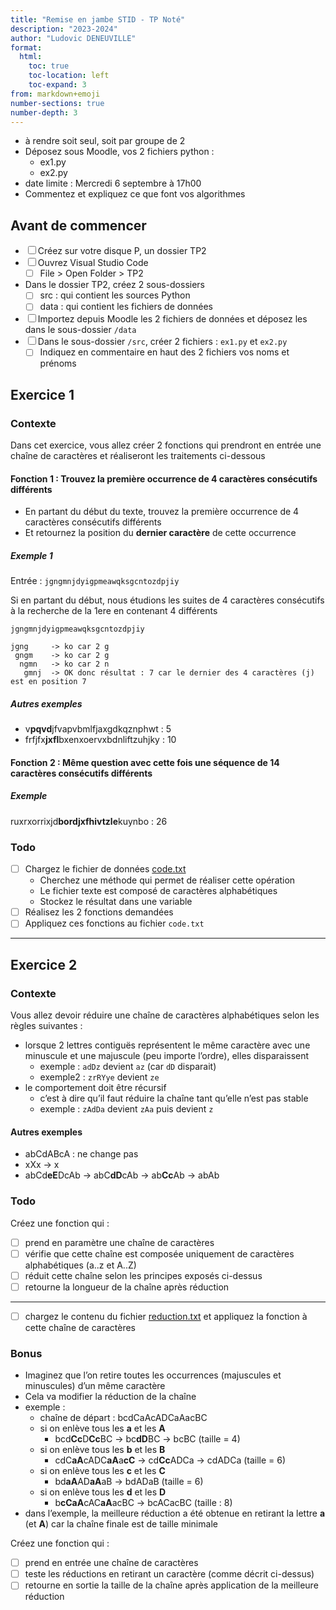```yaml
---
title: "Remise en jambe STID - TP Noté"
description: "2023-2024"
author: "Ludovic DENEUVILLE"
format:
  html:
    toc: true
    toc-location: left
    toc-expand: 3
from: markdown+emoji
number-sections: true
number-depth: 3
---
```


- à rendre soit seul, soit par groupe de 2
- Déposez sous Moodle, vos 2 fichiers python : 
    - ex1.py
    - ex2.py
- date limite : Mercredi 6 septembre à 17h00
- Commentez et expliquez ce que font vos algorithmes


## Avant de commencer{.unnumbered}

- [ ] Créez sur votre disque P, un dossier TP2
- [ ] Ouvrez Visual Studio Code
    - [ ] File > Open Folder > TP2
- Dans le dossier TP2, créez 2 sous-dossiers
    - [ ] src : qui contient les sources Python
    - [ ] data : qui contient les fichiers de données
- [ ] Importez depuis Moodle les 2 fichiers de données et déposez les dans le sous-dossier `/data`
- [ ] Dans le sous-dossier `/src`, créer 2 fichiers : `ex1.py` et `ex2.py`
    - [ ] Indiquez en commentaire en haut des 2 fichiers vos noms et prénoms


## Exercice 1 

### Contexte

Dans cet exercice, vous allez créer 2 fonctions qui prendront en entrée une chaîne de caractères et réaliseront les traitements ci-dessous


#### Fonction 1 : Trouvez la première occurrence de 4 caractères consécutifs différents

- En partant du début du texte, trouvez la première occurrence de 4 caractères consécutifs différents
- Et retournez la position du **dernier caractère** de cette occurrence

##### Exemple 1

Entrée : `jgngmnjdyigpmeawqksgcntozdpjiy`

Si en partant du début, nous étudions les suites de 4 caractères consécutifs à la recherche de la 1ere en contenant 4 différents

```
jgngmnjdyigpmeawqksgcntozdpjiy

jgng     -> ko car 2 g
 gngm    -> ko car 2 g
  ngmn   -> ko car 2 n
   gmnj  -> OK donc résultat : 7 car le dernier des 4 caractères (j) est en position 7 
```

##### Autres exemples

- v**pqvd**jfvapvbmlfjaxgdkqznphwt : 5
- frfjfx**jxfl**bxenxoervxbdnliftzuhjky : 10


#### Fonction 2 : Même question avec cette fois une séquence de 14 caractères consécutifs différents 

##### Exemple

ruxrxorrixjd**bordjxfhivtzle**kuynbo : 26


### Todo

- [ ] Chargez le fichier de données [code.txt](./data/code.txt){target="_blank"}
    - Cherchez une méthode qui permet de réaliser cette opération
    - Le fichier texte est composé de caractères alphabétiques
    - Stockez le résultat dans une variable
- [ ] Réalisez les 2 fonctions demandées
- [ ] Appliquez ces fonctions au fichier `code.txt`



---

## Exercice 2

### Contexte

Vous allez devoir réduire une chaîne de caractères alphabétiques selon les règles suivantes :

- lorsque 2 lettres contiguës représentent le même caractère avec une minuscule et une majuscule (peu importe l'ordre), elles disparaissent
    - exemple : `adDz` devient `az` (car `dD` disparait)
    - exemple2 : `zrRYye` devient `ze`
- le comportement doit être récursif
    - c'est à dire qu'il faut réduire la chaîne tant qu'elle n'est pas stable
    - exemple : `zAdDa` devient `zAa` puis devient `z`


#### Autres exemples

- abCdABcA : ne change pas
- xXx -> x
- abCd**eE**DcAb -> abC**dD**cAb -> ab**Cc**Ab -> abAb


### Todo

Créez une fonction qui :

- [ ] prend en paramètre une chaîne de caractères
- [ ] vérifie que cette chaîne est composée uniquement de caractères alphabétiques (a..z et A..Z)
- [ ] réduit cette chaîne selon les principes exposés ci-dessus
- [ ] retourne la longueur de la chaîne après réduction

---

- [ ] chargez le contenu du fichier [reduction.txt](./data/reduction.txt){target="_blank"} et appliquez la fonction à cette chaîne de caractères

### Bonus

- Imaginez que l'on retire toutes les occurrences (majuscules et minuscules) d'un même caractère
- Cela va modifier la réduction de la chaîne
- exemple : 
    - chaîne de départ : bcdCaAcADCaAacBC
    - si on enlève tous les **a** et les **A**
        - bcd**Cc**D**Cc**BC -> bc**dD**BC -> bcBC (taille = 4)
    - si on enlève tous les **b** et les **B**
        - cdC**aA**cADC**aA**a**cC** -> cd**Cc**ADCa -> cdADCa (taille = 6)
    - si on enlève tous les **c** et les **C**
        - bd**aA**AD**aA**aB -> bdADaB (taille = 6)
    - si on enlève tous les **d** et les **D**
        - b**cCaA**cAC**aA**acBC -> bcACacBC (taille : 8)
- dans l'exemple, la meilleure réduction a été obtenue en retirant la lettre **a** (et **A**) car la chaîne finale est de taille minimale

Créez une fonction qui :

- [ ] prend en entrée une chaîne de caractères
- [ ] teste les réductions en retirant un caractère (comme décrit ci-dessus)
- [ ] retourne en sortie la taille de la chaîne après application de la meilleure réduction



